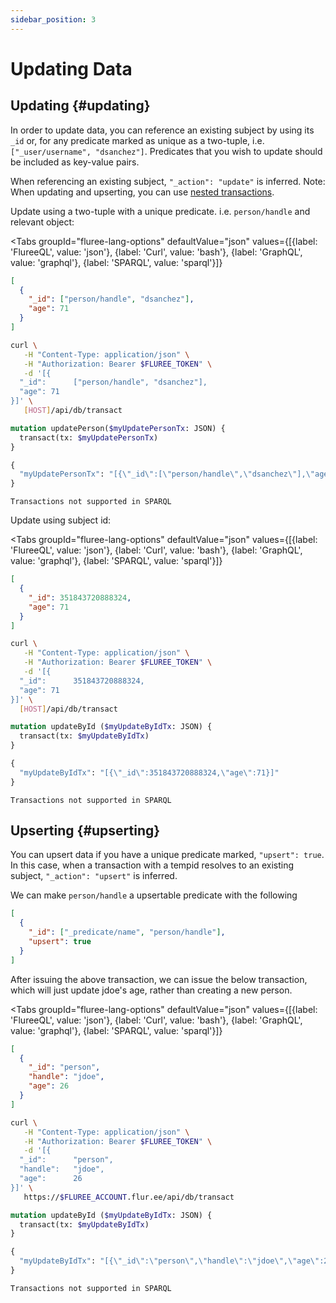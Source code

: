 ```yaml
---
sidebar_position: 3
---
```



# Updating Data

## Updating {#updating}

In order to update data, you can reference an existing subject by using its `_id` or, for any predicate marked as unique as a two-tuple, i.e. `["_user/username", "dsanchez"]`. Predicates that you wish to update should be included as key-value pairs.

When referencing an existing subject, `"_action": "update"` is inferred. Note: When updating and upserting, you can use [nested transactions](/overview/transact/adding_data.mdx#nested-transactions).

Update using a two-tuple with a unique predicate. i.e. `person/handle` and relevant object:

<Tabs
  groupId="fluree-lang-options"
  defaultValue="json"
  values={[{label: 'FlureeQL', value: 'json'},
  {label: 'Curl', value: 'bash'},
  {label: 'GraphQL', value: 'graphql'},
  {label: 'SPARQL', value: 'sparql'}]}
>
<TabItem value="json">

```json
[
  {
    "_id": ["person/handle", "dsanchez"],
    "age": 71
  }
]
```

</TabItem>

<TabItem value="bash">

```bash
curl \
   -H "Content-Type: application/json" \
   -H "Authorization: Bearer $FLUREE_TOKEN" \
   -d '[{
  "_id":      ["person/handle", "dsanchez"],
  "age": 71
}]' \
   [HOST]/api/db/transact
```

</TabItem>

<TabItem value="graphql">

```graphql
mutation updatePerson($myUpdatePersonTx: JSON) {
  transact(tx: $myUpdatePersonTx)
}

{
  "myUpdatePersonTx": "[{\"_id\":[\"person/handle\",\"dsanchez\"],\"age\":71}]"
}
```

</TabItem>

<TabItem value="sparql">

```sparql
Transactions not supported in SPARQL
```

</TabItem>
</Tabs>

Update using subject id:

<Tabs
  groupId="fluree-lang-options"
  defaultValue="json"
  values={[{label: 'FlureeQL', value: 'json'},
  {label: 'Curl', value: 'bash'},
  {label: 'GraphQL', value: 'graphql'},
  {label: 'SPARQL', value: 'sparql'}]}
>
<TabItem value="json">

```json
[
  {
    "_id": 351843720888324,
    "age": 71
  }
]
```

</TabItem>

<TabItem value="bash">

```bash
curl \
   -H "Content-Type: application/json" \
   -H "Authorization: Bearer $FLUREE_TOKEN" \
   -d '[{
  "_id":      351843720888324,
  "age": 71
}]' \
  [HOST]/api/db/transact
```

</TabItem>

<TabItem value="graphql">

```graphql
mutation updateById ($myUpdateByIdTx: JSON) {
  transact(tx: $myUpdateByIdTx)
}

{
  "myUpdateByIdTx": "[{\"_id\":351843720888324,\"age\":71}]"
}
```

</TabItem>

<TabItem value="sparql">

```sparql
Transactions not supported in SPARQL
```

</TabItem>
</Tabs>

## Upserting {#upserting}

You can upsert data if you have a unique predicate marked, `"upsert": true`. In this case, when a transaction with a tempid resolves to an existing subject, `"_action": "upsert"` is inferred.

We can make `person/handle` a upsertable predicate with the following

```json
[
  {
    "_id": ["_predicate/name", "person/handle"],
    "upsert": true
  }
]
```

After issuing the above transaction, we can issue the below transaction, which will just update jdoe's age, rather than creating a new person.

<Tabs
  groupId="fluree-lang-options"
  defaultValue="json"
  values={[{label: 'FlureeQL', value: 'json'},
  {label: 'Curl', value: 'bash'},
  {label: 'GraphQL', value: 'graphql'},
  {label: 'SPARQL', value: 'sparql'}]}
>
<TabItem value="json">

```json
[
  {
    "_id": "person",
    "handle": "jdoe",
    "age": 26
  }
]
```

</TabItem>

<TabItem value="bash">

```bash
curl \
   -H "Content-Type: application/json" \
   -H "Authorization: Bearer $FLUREE_TOKEN" \
   -d '[{
  "_id":      "person",
  "handle":   "jdoe",
  "age":      26
}]' \
   https://$FLUREE_ACCOUNT.flur.ee/api/db/transact
```

</TabItem>

<TabItem value="graphql">

```graphql
mutation updateById ($myUpdateByIdTx: JSON) {
  transact(tx: $myUpdateByIdTx)
}

{
  "myUpdateByIdTx": "[{\"_id\":\"person\",\"handle\":\"jdoe\",\"age\":26}]"
}
```

</TabItem>

<TabItem value="sparql">

```sparql
Transactions not supported in SPARQL
```

</TabItem>
</Tabs>
